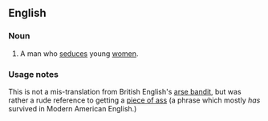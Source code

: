==English==

===Noun===
{{en-noun|head=[[ass]] [[bandit]]}}

# {{context|obsolete|US|mid 1900s}} A man who [[seduce]]s young [[women]].

===Usage notes===
This is not a mis-translation from British English's [[arse bandit]], but was rather a rude reference to getting a [[piece of ass]] (a phrase which mostly ''has'' survived in Modern American English.)